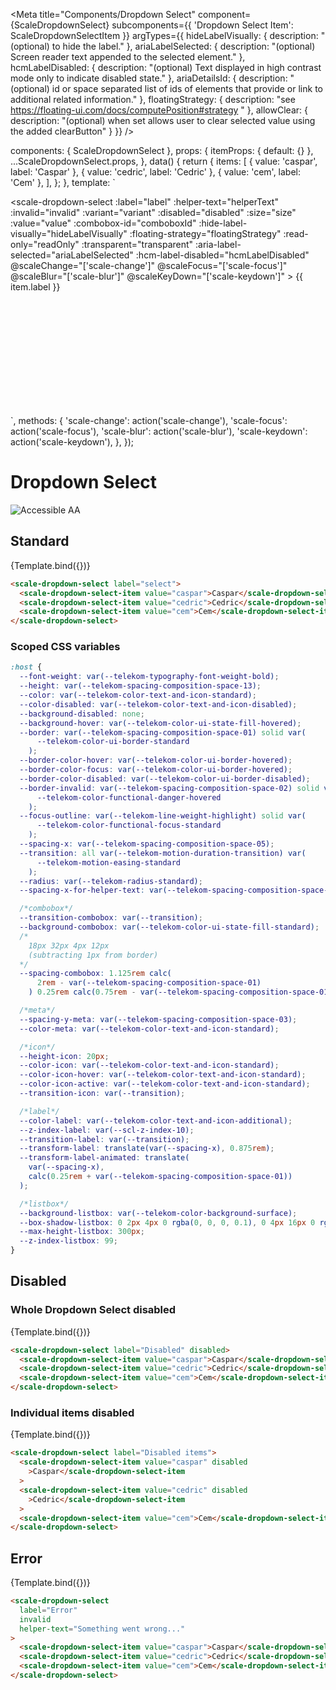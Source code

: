 
<Meta
  title="Components/Dropdown Select"
  component={ScaleDropdownSelect}
  subcomponents={{ 'Dropdown Select Item': ScaleDropdownSelectItem }}
  argTypes={{
    hideLabelVisually: {
      description: "(optional) to hide the label."
    },
    ariaLabelSelected: {
      description: "(optional) Screen reader text appended to the selected element."
    },
    hcmLabelDisabled: {
      description: "(optional) Text displayed in high contrast mode only to indicate disabled state."
    },
    ariaDetailsId: {
      description: "(optional) id or space separated list of ids of elements that provide or link to additional related information."
    },
    floatingStrategy: {
      description: "see https://floating-ui.com/docs/computePosition#strategy "
    },
    allowClear: {
      description: "(optional) when set allows user to clear selected value using the added clearButton" 
    }
  }}
/>

  components: { ScaleDropdownSelect },
  props: {
    itemProps: { default: {} },
    ...ScaleDropdownSelect.props,
  },
  data() {
    return {
      items: [
        { value: 'caspar', label: 'Caspar' },
        { value: 'cedric', label: 'Cedric' },
        { value: 'cem', label: 'Cem' },
      ],
    };
  },
  template: `
    <div style="min-height: 350px;">
    <scale-dropdown-select
        :label="label"
        :helper-text="helperText"
        :invalid="invalid"
        :variant="variant"
        :disabled="disabled"
        :size="size"
        :value="value"
        :combobox-id="comboboxId"
        :hide-label-visually="hideLabelVisually"
        :floating-strategy="floatingStrategy"
        :read-only="readOnly"
        :transparent="transparent"
        :aria-label-selected="ariaLabelSelected"
        :hcm-label-disabled="hcmLabelDisabled"
        @scaleChange="['scale-change']"
        @scaleFocus="['scale-focus']"
        @scaleBlur="['scale-blur']"
        @scaleKeyDown="['scale-keydown']"
    >
      <scale-dropdown-select-item
        v-for="(item, index) in items"
        :key="index"
        :value="item.value"
        :disabled="itemProps[index]?.disabled"
      >{{ item.label }}</scale-dropdown-select-item>
</scale-dropdown-select>
</div>
  `,
  methods: {
    'scale-change': action('scale-change'),
    'scale-focus': action('scale-focus'),
    'scale-blur': action('scale-blur'),
    'scale-keydown': action('scale-keydown'),
  },
});

<div
  style={{
    display: 'inline-flex',
    alignItems: 'center',
    justifyContent: 'space-between',
    width: '100%',
  }}
>
  <h1>Dropdown Select</h1>
  <img src="assets/aa.png" alt="Accessible AA" />
</div>

## Standard

<Canvas withSource="none">
  <Story
    name="Standard"
    args={{
      label: 'Select',
      value: 'caspar',
    }}
  >
    {Template.bind({})}
  </Story>
</Canvas>

<ArgsTable story="Standard" />

```html
<scale-dropdown-select label="select">
  <scale-dropdown-select-item value="caspar">Caspar</scale-dropdown-select-item>
  <scale-dropdown-select-item value="cedric">Cedric</scale-dropdown-select-item>
  <scale-dropdown-select-item value="cem">Cem</scale-dropdown-select-item>
</scale-dropdown-select>
```

### Scoped CSS variables

```css
:host {
  --font-weight: var(--telekom-typography-font-weight-bold);
  --height: var(--telekom-spacing-composition-space-13);
  --color: var(--telekom-color-text-and-icon-standard);
  --color-disabled: var(--telekom-color-text-and-icon-disabled);
  --background-disabled: none;
  --background-hover: var(--telekom-color-ui-state-fill-hovered);
  --border: var(--telekom-spacing-composition-space-01) solid var(
      --telekom-color-ui-border-standard
    );
  --border-color-hover: var(--telekom-color-ui-border-hovered);
  --border-color-focus: var(--telekom-color-ui-border-hovered);
  --border-color-disabled: var(--telekom-color-ui-border-disabled);
  --border-invalid: var(--telekom-spacing-composition-space-02) solid var(
      --telekom-color-functional-danger-hovered
    );
  --focus-outline: var(--telekom-line-weight-highlight) solid var(
      --telekom-color-functional-focus-standard
    );
  --spacing-x: var(--telekom-spacing-composition-space-05);
  --transition: all var(--telekom-motion-duration-transition) var(
      --telekom-motion-easing-standard
    );
  --radius: var(--telekom-radius-standard);
  --spacing-x-for-helper-text: var(--telekom-spacing-composition-space-03);

  /*combobox*/
  --transition-combobox: var(--transition);
  --background-combobox: var(--telekom-color-ui-state-fill-standard);
  /*
    18px 32px 4px 12px
    (subtracting 1px from border)
  */
  --spacing-combobox: 1.125rem calc(
      2rem - var(--telekom-spacing-composition-space-01)
    ) 0.25rem calc(0.75rem - var(--telekom-spacing-composition-space-01));

  /*meta*/
  --spacing-y-meta: var(--telekom-spacing-composition-space-03);
  --color-meta: var(--telekom-color-text-and-icon-standard);

  /*icon*/
  --height-icon: 20px;
  --color-icon: var(--telekom-color-text-and-icon-standard);
  --color-icon-hover: var(--telekom-color-text-and-icon-standard);
  --color-icon-active: var(--telekom-color-text-and-icon-standard);
  --transition-icon: var(--transition);

  /*label*/
  --color-label: var(--telekom-color-text-and-icon-additional);
  --z-index-label: var(--scl-z-index-10);
  --transition-label: var(--transition);
  --transform-label: translate(var(--spacing-x), 0.875rem);
  --transform-label-animated: translate(
    var(--spacing-x),
    calc(0.25rem + var(--telekom-spacing-composition-space-01))
  );

  /*listbox*/
  --background-listbox: var(--telekom-color-background-surface);
  --box-shadow-listbox: 0 2px 4px 0 rgba(0, 0, 0, 0.1), 0 4px 16px 0 rgba(0, 0, 0, 0.1);
  --max-height-listbox: 300px;
  --z-index-listbox: 99;
}
```

## Disabled

### Whole Dropdown Select disabled

<Canvas withSource="none">
  <Story
    name="Disabled"
    args={{
      label: 'Disabled',
      disabled: true,
    }}
  >
    {Template.bind({})}
  </Story>
</Canvas>

```html
<scale-dropdown-select label="Disabled" disabled>
  <scale-dropdown-select-item value="caspar">Caspar</scale-dropdown-select-item>
  <scale-dropdown-select-item value="cedric">Cedric</scale-dropdown-select-item>
  <scale-dropdown-select-item value="cem">Cem</scale-dropdown-select-item>
</scale-dropdown-select>
```

### Individual items disabled

<Canvas withSource="none">
  <Story
    name="Disabled items"
    args={{
      label: 'Individual items disabled',
      itemProps: {
        0: { disabled: true },
        1: { disabled: true },
      },
    }}
  >
    {Template.bind({})}
  </Story>
</Canvas>

```html
<scale-dropdown-select label="Disabled items">
  <scale-dropdown-select-item value="caspar" disabled
    >Caspar</scale-dropdown-select-item
  >
  <scale-dropdown-select-item value="cedric" disabled
    >Cedric</scale-dropdown-select-item
  >
  <scale-dropdown-select-item value="cem">Cem</scale-dropdown-select-item>
</scale-dropdown-select>
```

## Error

<Canvas withSource="none">
  <Story
    name="Error"
    args={{
      label: 'Error',
      invalid: true,
      helperText: 'Something went wrong...',
    }}
  >
    {Template.bind({})}
  </Story>
</Canvas>

```html
<scale-dropdown-select
  label="Error"
  invalid
  helper-text="Something went wrong..."
>
  <scale-dropdown-select-item value="caspar">Caspar</scale-dropdown-select-item>
  <scale-dropdown-select-item value="cedric">Cedric</scale-dropdown-select-item>
  <scale-dropdown-select-item value="cem">Cem</scale-dropdown-select-item>
</scale-dropdown-select>
```
